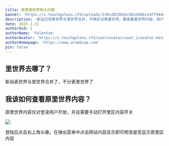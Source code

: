 ```yaml
---
title: 原表里世界相关问题
banner: 'https://s.touchgaloss.cfd/uploads/130cd8230e6c0b14d8bce477944de5a9.avif'
description: '新站已将表世界与里世界合并，不再区分表里世界。要查看里世界内容，用户需先登录，并在右上角头像的弹出菜单中手动开启“网站内容显示”开关，以选择是否显示里区内容。'
date: 2025-1-21
authorUid: 1
authorName: 'Palentum'
authorAvatar: 'https://s.touchgaloss.cfd/user/avatar/user_1/avatar-mini.avif'
authorHomepage: 'https://www.arnebiae.com'
pin: false
---
```


## 里世界去哪了？

新站表世界与里世界合并了，不分表里世界了

## 我该如何查看原里世界内容？

原里世界内容仅对登录用户开放，并且需要手动打开里区内容开关

![](https://s.touchgaloss.cfd/uploads/29aee074623ad53ee32e52504b2473d8.avif)

登陆后点击右上角头像，在弹出菜单中点击网站内容显示即可修改是否显示原里区内容
